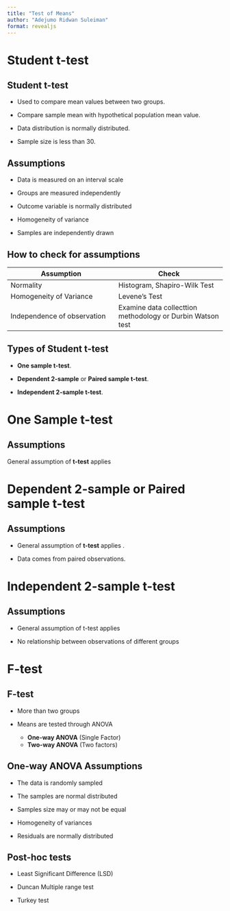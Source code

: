```yaml
---
title: "Test of Means"
author: "Adejumo Ridwan Suleiman"
format: revealjs
---
```


# Student t-test

## Student t-test

- Used to compare mean values between two groups.

- Compare sample mean with hypothetical population mean value.

- Data distribution is normally distributed.

- Sample size is less than 30.

## Assumptions

- Data is measured on an interval scale

- Groups are measured independently

- Outcome variable is normally distributed

- Homogeneity of variance

- Samples are independently drawn

## How to check for assumptions

| Assumption | Check |
| --- | --- |
| Normality | Histogram, Shapiro-Wilk Test |
| Homogeneity of Variance | Levene's Test |
| Independence of observation | Examine data collecttion methodology or Durbin Watson test |
 

## Types of Student t-test

- **One sample t-test**.

- **Dependent 2-sample** or **Paired sample t-test**.

- **Independent 2-sample t-test**.

# One Sample t-test

## Assumptions

General assumption of **t-test** applies

# Dependent 2-sample or Paired sample t-test

## Assumptions

- General assumption of **t-test** applies .

- Data comes from paired observations.

# Independent 2-sample t-test

## Assumptions

- General assumption of t-test applies

- No relationship between observations of different groups

# F-test

## F-test

- More than two groups

- Means are tested through ANOVA

    - **One-way ANOVA** (Single Factor)
    - **Two-way ANOVA** (Two factors)

## One-way ANOVA Assumptions

- The data is randomly sampled

- The samples are normal distributed

- Samples size may or may not be equal

- Homogeneity of variances

- Residuals are normally distributed

## Post-hoc tests

- Least Significant Difference (LSD)

- Duncan Multiple range test

- Turkey test